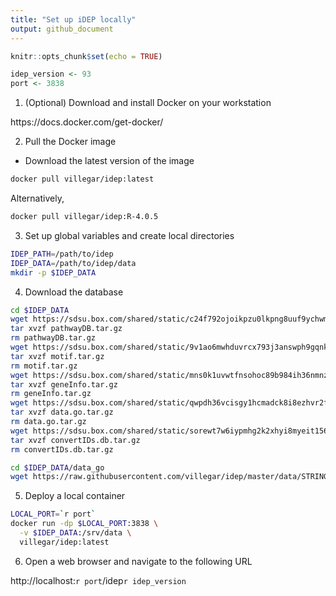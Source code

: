 ```yaml
---
title: "Set up iDEP locally"
output: github_document
---
```


```r
knitr::opts_chunk$set(echo = TRUE)
```

```r
idep_version <- 93
port <- 3838
```

1. (Optional) Download and install Docker on your workstation

https://docs.docker.com/get-docker/

2. Pull the Docker image

- Download the latest version of the image
```bash
docker pull villegar/idep:latest
```

Alternatively,
```bash
docker pull villegar/idep:R-4.0.5
```

3. Set up global variables and create local directories
```bash
IDEP_PATH=/path/to/idep
IDEP_DATA=/path/to/idep/data
mkdir -p $IDEP_DATA
```

<!-- 4. Download the latest version of iDEP from Github -->
<!-- ```bash -->
<!-- cd $IDEP_PATH -->
<!-- git clone https://github.com/iDEP-SDSU/idep -->
<!-- ``` -->

4. Download the database
```bash
cd $IDEP_DATA
wget https://sdsu.box.com/shared/static/c24f792ojoikpzu0lkpng8uuf9ychwm7.gz -O pathwayDB.tar.gz
tar xvzf pathwayDB.tar.gz
rm pathwayDB.tar.gz
wget https://sdsu.box.com/shared/static/9v1ao6mwhduvrcx793j3answph9gqnkt.gz -O motif.tar.gz
tar xvzf motif.tar.gz
rm motif.tar.gz
wget https://sdsu.box.com/shared/static/mns0k1uvwtfnsohoc89b984ih36nmnz9.gz -O geneInfo.tar.gz
tar xvzf geneInfo.tar.gz
rm geneInfo.tar.gz
wget https://sdsu.box.com/shared/static/qwpdh36vcisgy1hcmadck8i8ezhvr2fh.gz -O data.go.tar.gz
tar xvzf data.go.tar.gz
rm data.go.tar.gz
wget https://sdsu.box.com/shared/static/sorewt7w6iypmhg2k2xhyi8myeit156o.gz -O convertIDs.db.tar.gz
tar xvzf convertIDs.db.tar.gz
rm convertIDs.db.tar.gz

cd $IDEP_DATA/data_go
wget https://raw.githubusercontent.com/villegar/idep/master/data/STRING11_species.csv
```

5. Deploy a local container
```bash
LOCAL_PORT=`r port`
docker run -dp $LOCAL_PORT:3838 \
  -v $IDEP_DATA:/srv/data \
  villegar/idep:latest
```


<!-- ```bash -->
<!-- LOCAL_PORT=`r port` -->
<!-- docker run -dp $LOCAL_PORT:3838 \ -->
<!--   -v $IDEP_DATA:/srv/shiny-server/data \ -->
<!--   -v $IDEP_PATH:/srv/shiny-server/ \ -->
<!--   villegar/idep:latest -->
<!-- ``` -->

6. Open a web browser and navigate to the following URL

http://localhost:`r port`/idep`r idep_version`
